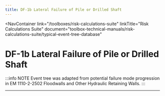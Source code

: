 ```yaml
---
title: DF-1b Lateral Failure of Pile or Drilled Shaft
---
```



<NavContainer
  link="/toolboxes/risk-calculations-suite"
  linkTitle="Risk Calculations Suite"
  document="toolbox-technical-manuals/risk-calculations-suite/typical-event-tree-database"
></NavContainer>

# DF-1b Lateral Failure of Pile or Drilled Shaft

:::info NOTE
Event tree was adapted from potential failure mode progression in EM 1110-2-2502 Floodwalls and Other Hydraulic Retaining Walls.
:::

<FigureNoRef 
    src="/figures/toolbox-technical-manuals/risk-calculations-suite/typical-event-tree-database/v1.5/DF-1b-Lateral-Failure-of-Pile-or-Drilled-Shaft.png" 
    alt="DF-1b Lateral Failure of Pile or Drilled Shaft event tree" />

---
